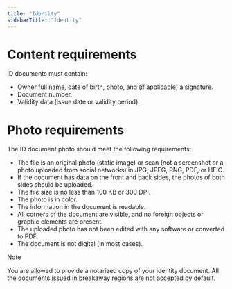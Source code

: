 ```yaml
---
title: "Identity"
sidebarTitle: "Identity"
---
```


# Content requirements

ID documents must contain:

* Owner full name, date of birth, photo, and (if applicable) a signature.
* Document number.
* Validity data (issue date or validity period).

# Photo requirements

The ID document photo should meet the following requirements:

* The file is an original photo (static image) or scan (not a screenshot or a photo uploaded from social networks) in JPG, JPEG, PNG, PDF, or HEIC.
* If the document has data on the front and back sides, the photos of both sides should be uploaded.
* The file size is no less than 100 KB or 300 DPI.
* The photo is in color.
* The information in the document is readable.
* All corners of the document are visible, and no foreign objects or graphic elements are present.
* The uploaded photo has not been edited with any software or converted to PDF.
* The document is not digital (in most cases).

<Callout icon="📘" theme="info">
  Note

  You are allowed to provide a notarized copy of your identity document. All the documents issued in breakaway regions are not accepted by default.
</Callout>

<br />
